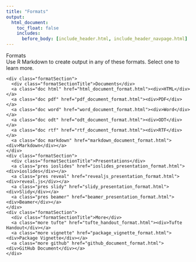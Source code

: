 ```yaml
---
title: "Formats"
output:
  html_document:
    toc_float: false
    includes:
      before_body: [include_header.html, include_header_navpage.html]
---
```


<!--html_preserve-->

<div class="band full">
  <div class="bandContent pageTitle">Formats</div>
  <div class="bandContent pageIntro">Use R Markdown to create output in any of these formats. Select one to learn more.</div>
  <div class="bandContent">
    <div class="formatSection">
      <div class="formatSectionTitle">Documents</div>
      <a class="doc html" href="html_document_format.html"><div>HTML</div></a>
      <a class="doc pdf" href="pdf_document_format.html"><div>PDF</div></a>
      <a class="doc word" href="word_document_format.html"><div>Word</div></a>
      <a class="doc odt" href="odt_document_format.html"><div>ODT</div></a>
      <a class="doc rtf" href="rtf_document_format.html"><div>RTF</div></a>
      <a class="doc markdown" href="markdown_document_format.html"><div>Markdown</div></a>
    </div>
    <div class="formatSection">
      <div class="formatSectionTitle">Presentations</div>
      <a class="pres ioslides" href="ioslides_presentation_format.html"><div>ioslides</div></a>
      <a class="pres reveal" href="revealjs_presentation_format.html"><div>reveal.js</div></a>
      <a class="pres slidy" href="slidy_presentation_format.html"><div>Slidy</div></a>
      <a class="pres beamer" href="beamer_presentation_format.html"><div>Beamer</div></a>
    </div>
    <div class="formatSection">
      <div class="formatSectionTitle">More</div>
      <a class="more tufte" href="tufte_handout_format.html"><div>Tufte Handout</div></a>
      <a class="more vignette" href="package_vignette_format.html"><div>Package Vignette</div></a>
      <a class="more github" href="github_document_format.html"><div>GitHub Document</div></a>
    </div>
  </div>
</div>

<!--/html_preserve-->
